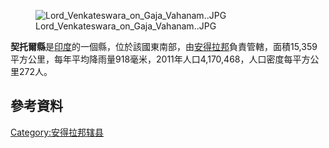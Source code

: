 [[Image:Lord_Venkateswara_on_Gaja_Vahanam..JPG|right]]

'''契托爾縣'''是[[印度|印度]]的一個縣，位於該國東南部，由[[安得拉邦|安得拉邦]]負責管轄，面積15,359平方公里，每年平均降雨量918毫米，2011年人口4,170,468，人口密度每平方公里272人。

== 參考資料 ==
{{reflist}}

{{印度行政区划小作品}}
[[Category:安得拉邦辖县|Category:安得拉邦辖县]]